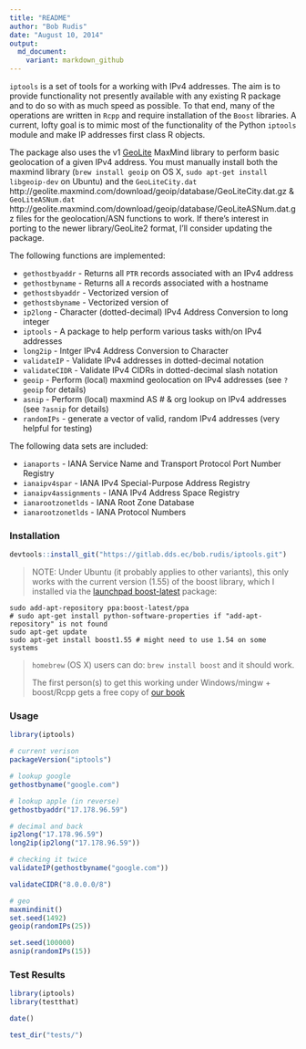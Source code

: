 ```yaml
---
title: "README"
author: "Bob Rudis"
date: "August 10, 2014"
output:
  md_document:
    variant: markdown_github
---
```


`iptools` is a set of tools for a working with IPv4 addresses. The aim is to provide functionality not presently available with any existing R package and to do so with as much speed as possible. To that end, many of the operations are written in `Rcpp` and require installation of the `Boost` libraries. A current, lofty goal is to mimic most of the functionality of the Python `iptools` module and make IP addresses first class R objects.

The package also uses the v1 [GeoLite](http://dev.maxmind.com/geoip/legacy/geolite/) MaxMind library to perform basic geolocation of a given IPv4 address. You must manually install both the maxmind library (`brew install geoip` on OS X, `sudo apt-get install libgeoip-dev` on Ubuntu) and the `GeoLiteCity.dat` http://geolite.maxmind.com/download/geoip/database/GeoLiteCity.dat.gz & `GeoLiteASNum.dat`  http://geolite.maxmind.com/download/geoip/database/GeoLiteASNum.dat.gz files for the geolocation/ASN functions to work. If there's interest in porting to the newer \code{libmaxminddb} library/GeoLite2 format, I'll consider updating the package.

The following functions are implemented:

- `gethostbyaddr` - Returns all `PTR` records associated with an IPv4 address
- `gethostbyname` - Returns all `A` records associated with a hostname
- `gethostsbyaddr` - Vectorized version of \code{gethostbyaddr}
- `gethostsbyname` - Vectorized version of \code{gethostbyname}
- `ip2long` - Character (dotted-decimal) IPv4 Address Conversion to long integer
- `iptools` - A package to help perform various tasks with/on IPv4 addresses
- `long2ip` - Intger IPv4 Address Conversion to Character
- `validateIP` - Validate IPv4 addresses in dotted-decimal notation
- `validateCIDR` - Validate IPv4 CIDRs in dotted-decimal slash notation
- `geoip` - Perform (local) maxmind geolocation on IPv4 addresses (see `?geoip` for details)
- `asnip` - Perform (local) maxmind AS # & org lookup on IPv4 addresses (see `?asnip` for details)
- `randomIPs` - generate a vector of valid, random IPv4 addresses (very helpful for testing)

The following data sets are included:

- `ianaports` - IANA Service Name and Transport Protocol Port Number Registry
- `ianaipv4spar` - IANA IPv4 Special-Purpose Address Registry
- `ianaipv4assignments` - IANA IPv4 Address Space Registry
- `ianarootzonetlds` - IANA Root Zone Database
- `ianarootzonetlds` - IANA Protocol Numbers


### Installation

```r
devtools::install_git("https://gitlab.dds.ec/bob.rudis/iptools.git")
```

>NOTE: Under Ubuntu (it probably applies to other variants), this only works with the current version (1.55) of the boost library, which I installed via the [launchpad boost-latest](https://launchpad.net/~boost-latest/+archive/ubuntu/ppa/+packages) package:

    sudo add-apt-repository ppa:boost-latest/ppa
    # sudo apt-get install python-software-properties if "add-apt-repository" is not found
    sudo apt-get update
    sudo apt-get install boost1.55 # might need to use 1.54 on some systems
    
>`homebrew` (OS X) users can do: `brew install boost` and it should work.
>
>The first person(s) to get this working under Windows/mingw + boost/Rcpp gets a free copy of [our book](http://dds.ec/amzn)


### Usage

```r
library(iptools)

# current verison
packageVersion("iptools")

# lookup google
gethostbyname("google.com")

# lookup apple (in reverse)
gethostbyaddr("17.178.96.59")

# decimal and back
ip2long("17.178.96.59")
long2ip(ip2long("17.178.96.59"))

# checking it twice
validateIP(gethostbyname("google.com"))

validateCIDR("8.0.0.0/8")

# geo
maxmindinit()
set.seed(1492)
geoip(randomIPs(25))

set.seed(100000)
asnip(randomIPs(15))
```

### Test Results

```r
library(iptools)
library(testthat)

date()

test_dir("tests/")

```
